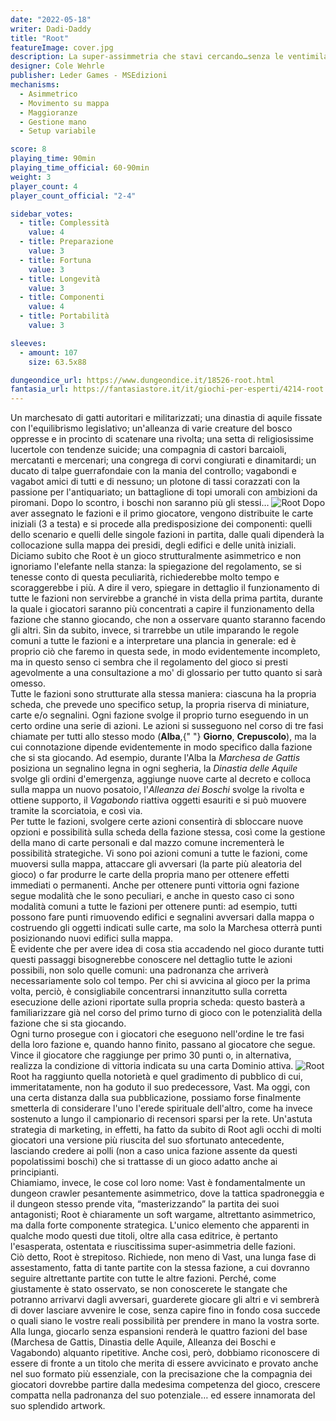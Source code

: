 ```yaml
---
date: "2022-05-18"
writer: Dadi-Daddy
title: "Root"
featureImage: cover.jpg
description: La super-assimmetria che stavi cercando…senza le ventimila ore di partita alla Twilight Imperium
designer: Cole Wehrle
publisher: Leder Games - MSEdizioni
mechanisms:
  - Asimmetrico
  - Movimento su mappa
  - Maggioranze
  - Gestione mano
  - Setup variabile

score: 8
playing_time: 90min
playing_time_official: 60-90min
weight: 3
player_count: 4
player_count_official: "2-4"

sidebar_votes:
  - title: Complessità
    value: 4
  - title: Preparazione
    value: 3
  - title: Fortuna
    value: 3
  - title: Longevità
    value: 3
  - title: Componenti
    value: 4
  - title: Portabilità
    value: 3

sleeves:
  - amount: 107
    size: 63.5x88

dungeondice_url: https://www.dungeondice.it/18526-root.html
fantasia_url: https://fantasiastore.it/it/giochi-per-esperti/4214-root.html
---
```


<Setting>
  Un marchesato di gatti autoritari e militarizzati; una dinastia di aquile
  fissate con l'equilibrismo legislativo; un'alleanza di varie creature del
  bosco oppresse e in procinto di scatenare una rivolta; una setta di
  religiosissime lucertole con tendenze suicide; una compagnia di castori
  barcaioli, mercatanti e mercenari; una congrega di corvi congiurati e
  dinamitardi; un ducato di talpe guerrafondaie con la mania del controllo;
  vagabondi e vagabot amici di tutti e di nessuno; un plotone di tassi corazzati
  con la passione per l'antiquariato; un battaglione di topi umorali con
  ambizioni da piromani. Dopo lo scontro, i boschi non saranno più gli stessi…
</Setting>

<img src="./game1.jpg" alt="Root" />

<Rules>
  Dopo aver assegnato le fazioni e il primo giocatore, vengono distribuite le
  carte iniziali (3 a testa) e si procede alla predisposizione dei componenti:
  quelli dello scenario e quelli delle singole fazioni in partita, dalle quali
  dipenderà la collocazione sulla mappa dei presidi, degli edifici e delle unità
  iniziali.
  <br />
  Diciamo subito che Root è un gioco strutturalmente asimmetrico e non ignoriamo
  l'elefante nella stanza: la spiegazione del regolamento, se si tenesse conto
  di questa peculiarità, richiederebbe molto tempo e scoraggerebbe i più. A dire
  il vero, spiegare in dettaglio il funzionamento di tutte le fazioni non
  servirebbe a granché in vista della prima partita, durante la quale i
  giocatori saranno più concentrati a capire il funzionamento della fazione che
  stanno giocando, che non a osservare quanto staranno facendo gli altri. Sin da
  subito, invece, si trarrebbe un utile imparando le regole comuni a tutte le
  fazioni e a interpretare una plancia in generale: ed è proprio ciò che faremo
  in questa sede, in modo evidentemente incompleto, ma in questo senso ci sembra
  che il regolamento del gioco si presti agevolmente a una consultazione a mo'
  di glossario per tutto quanto si sarà omesso.
  <br />
  Tutte le fazioni sono strutturate alla stessa maniera: ciascuna ha la propria
  scheda, che prevede uno specifico setup, la propria riserva di miniature,
  carte e/o segnalini. Ogni fazione svolge il proprio turno eseguendo in un
  certo ordine una serie di azioni. Le azioni si susseguono nel corso di tre
  fasi chiamate per tutti allo stesso modo (<strong>Alba</strong>,{" "}
  <strong>Giorno</strong>, <strong>Crepuscolo</strong>), ma la cui connotazione
  dipende evidentemente in modo specifico dalla fazione che si sta giocando. Ad
  esempio, durante l'Alba la <em>Marchesa de Gattis</em> posiziona un segnalino
  legna in ogni segheria, la <em>Dinastia delle Aquile</em> svolge gli ordini
  d'emergenza, aggiunge nuove carte al decreto e colloca sulla mappa un nuovo
  posatoio, l'<em>Alleanza dei Boschi</em> svolge la rivolta e ottiene supporto,
  il <em>Vagabondo</em> riattiva oggetti esauriti e si può muovere tramite la
  scorciatoia, e così via.
  <br />
  Per tutte le fazioni, svolgere certe azioni consentirà di sbloccare nuove
  opzioni e possibilità sulla scheda della fazione stessa, così come la gestione
  della mano di carte personali e dal mazzo comune incrementerà le possibilità
  strategiche. Vi sono poi azioni comuni a tutte le fazioni, come muoversi sulla
  mappa, attaccare gli avversari (la parte più aleatoria del gioco) o far
  produrre le carte della propria mano per ottenere effetti immediati o
  permanenti. Anche per ottenere punti vittoria ogni fazione segue modalità che
  le sono peculiari, e anche in questo caso ci sono modalità comuni a tutte le
  fazioni per ottenere punti: ad esempio, tutti possono fare punti rimuovendo
  edifici e segnalini avversari dalla mappa o costruendo gli oggetti indicati
  sulle carte, ma solo la Marchesa otterrà punti posizionando nuovi edifici
  sulla mappa.
  <br />
  È evidente che per avere idea di cosa stia accadendo nel gioco durante tutti
  questi passaggi bisognerebbe conoscere nel dettaglio tutte le azioni
  possibili, non solo quelle comuni: una padronanza che arriverà necessariamente
  solo col tempo. Per chi si avvicina al gioco per la prima volta, perciò, è
  consigliabile concentrarsi innanzitutto sulla corretta esecuzione delle azioni
  riportate sulla propria scheda: questo basterà a familiarizzare già nel corso
  del primo turno di gioco con le potenzialità della fazione che si sta
  giocando.
  <br />
  Ogni turno prosegue con i giocatori che eseguono nell'ordine le tre fasi della
  loro fazione e, quando hanno finito, passano al giocatore che segue. Vince il
  giocatore che raggiunge per primo 30 punti o, in alternativa, realizza la
  condizione di vittoria indicata su una carta Dominio attiva.
</Rules>

<img src="./game2.jpg" alt="Root" />

<Feedback>
  Root ha raggiunto quella notorietà e quel gradimento di pubblico di cui,
  immeritatamente, non ha goduto il suo predecessore, Vast. Ma oggi, con una
  certa distanza dalla sua pubblicazione, possiamo forse finalmente smetterla di
  considerare l'uno l'erede spirituale dell'altro, come ha invece sostenuto a
  lungo il campionario di recensori sparsi per la rete. Un'astuta strategia di
  marketing, in effetti, ha fatto da subito di Root agli occhi di molti
  giocatori una versione più riuscita del suo sfortunato antecedente, lasciando
  credere ai polli (non a caso unica fazione assente da questi popolatissimi
  boschi) che si trattasse di un gioco adatto anche ai principianti.
  <br />
  Chiamiamo, invece, le cose col loro nome: Vast è fondamentalmente un dungeon
  crawler pesantemente asimmetrico, dove la tattica spadroneggia e il dungeon
  stesso prende vita, “masterizzando” la partita dei suoi antagonisti; Root è
  chiaramente un soft wargame, altrettanto asimmetrico, ma dalla forte
  componente strategica. L'unico elemento che apparenti in qualche modo questi
  due titoli, oltre alla casa editrice, è pertanto l'esasperata, ostentata e
  riuscitissima super-asimmetria delle fazioni.
  <br />
  Ciò detto, Root è strepitoso. Richiede, non meno di Vast, una lunga fase di
  assestamento, fatta di tante partite con la stessa fazione, a cui dovranno
  seguire altrettante partite con tutte le altre fazioni. Perché, come
  giustamente è stato osservato, se non conoscerete le stangate che potranno
  arrivarvi dagli avversari, guarderete giocare gli altri e vi sembrerà di dover
  lasciare avvenire le cose, senza capire fino in fondo cosa succede o quali
  siano le vostre reali possibilità per prendere in mano la vostra sorte.
  <br />
  Alla lunga, giocarlo senza espansioni renderà le quattro fazioni del base
  (Marchesa de Gattis, Dinastia delle Aquile, Alleanza dei Boschi e Vagabondo)
  alquanto ripetitive. Anche così, però, dobbiamo riconoscere di essere di
  fronte a un titolo che merita di essere avvicinato e provato anche nel suo
  formato più essenziale, con la precisazione che la compagnia dei giocatori
  dovrebbe partire dalla medesima competenza del gioco, crescere compatta nella
  padronanza del suo potenziale… ed essere innamorata del suo splendido artwork.
</Feedback>

<Instagram id="CdswZl9jbZY" />
